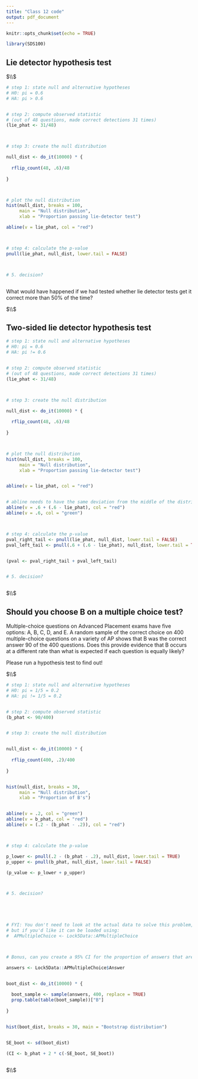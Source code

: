 ---
title: "Class 12 code"
output: pdf_document
---

```{r setup, include=FALSE}
knitr::opts_chunk$set(echo = TRUE)
```




```{r}

library(SDS100)


```





## Lie detector hypothesis test


$\\$


```{r}



# step 1: state null and alternative hypotheses
# H0: pi = 0.6
# HA: pi > 0.6


# step 2: compute observed statistic
# (out of 48 questions, made correct detections 31 times)
(lie_phat <- 31/48)



# step 3: create the null distribution

null_dist <- do_it(10000) * {
  
  rflip_count(48, .6)/48
  
}



# plot the null distribution
hist(null_dist, breaks = 100, 
     main = "Null distribution",
     xlab = "Proportion passing lie-detector test")

abline(v = lie_phat, col = "red")



# step 4: calculate the p-value
pnull(lie_phat, null_dist, lower.tail = FALSE)



# 5. decision?



```





What would have happened if we had tested whether lie detector tests get it correct more than 50% of the time? 






$\\$


## Two-sided lie detector hypothesis test



```{r}



# step 1: state null and alternative hypotheses
# H0: pi = 0.6
# HA: pi != 0.6


# step 2: compute observed statistic
# (out of 48 questions, made correct detections 31 times)
(lie_phat <- 31/48)



# step 3: create the null distribution

null_dist <- do_it(10000) * {
  
  rflip_count(48, .6)/48
  
}



# plot the null distribution
hist(null_dist, breaks = 100, 
     main = "Null distribution",
     xlab = "Proportion passing lie-detector test")


abline(v = lie_phat, col = "red")


# abline needs to have the same deviation from the middle of the distribution (.6) in the other direction
abline(v = .6 + (.6 - lie_phat), col = "red")
abline(v = .6, col = "green")



# step 4: calculate the p-value
pval_right_tail <- pnull(lie_phat, null_dist, lower.tail = FALSE)
pval_left_tail <- pnull(.6 + (.6 - lie_phat), null_dist, lower.tail = TRUE)


(pval <- pval_right_tail + pval_left_tail)


# 5. decision?



```













$\\$





## Should you choose B on a multiple choice test? 

Multiple-choice questions on Advanced Placement exams have five options: A, B, C, D, and E. A random sample of the correct choice on 400 multiple-choice questions on a variety of AP shows that B was the correct answer 90 of the 400 questions. Does this provide evidence that B occurs at a different rate than what is expected if each question is equally likely? 

Please run a hypothesis test to find out!



$\\$



```{r}



# step 1: state null and alternative hypotheses
# H0: pi = 1/5 = 0.2
# HA: pi != 1/5 = 0.2


# step 2: compute observed statistic
(b_phat <- 90/400)


# step 3: create the null distribution


null_dist <- do_it(10000) * {
  
  rflip_count(400, .2)/400
  
}


hist(null_dist, breaks = 30, 
     main = "Null distribution",
     xlab = "Proportion of B's")


abline(v = .2, col = "green")
abline(v = b_phat, col = "red")
abline(v = (.2 - (b_phat - .2)), col = "red")



# step 4: calculate the p-value

p_lower <- pnull(.2 - (b_phat - .2), null_dist, lower.tail = TRUE) 
p_upper <- pnull(b_phat, null_dist, lower.tail = FALSE) 

(p_value <- p_lower + p_upper)



# 5. decision?





# FYI: You don't need to look at the actual data to solve this problem, 
# but if you'd like it can be loaded using:
#  APMultipleChoice <- Lock5Data::APMultipleChoice



# Bonus, can you create a 95% CI for the proportion of answers that are B? 

answers <- Lock5Data::APMultipleChoice$Answer


boot_dist <- do_it(10000) * {
  
  boot_sample <- sample(answers, 400, replace = TRUE)
  prop.table(table(boot_sample))["B"]
  
}


hist(boot_dist, breaks = 30, main = "Bootstrap distribution")


SE_boot <- sd(boot_dist)

(CI <- b_phat + 2 * c(-SE_boot, SE_boot))



```






$\\$





